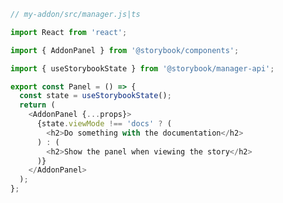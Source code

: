 ```js
// my-addon/src/manager.js|ts

import React from 'react';

import { AddonPanel } from '@storybook/components';

import { useStorybookState } from '@storybook/manager-api';

export const Panel = () => {
  const state = useStorybookState();
  return (
    <AddonPanel {...props}>
      {state.viewMode !== 'docs' ? (
        <h2>Do something with the documentation</h2>
      ) : (
        <h2>Show the panel when viewing the story</h2>
      )}
    </AddonPanel>
  );
};
```
